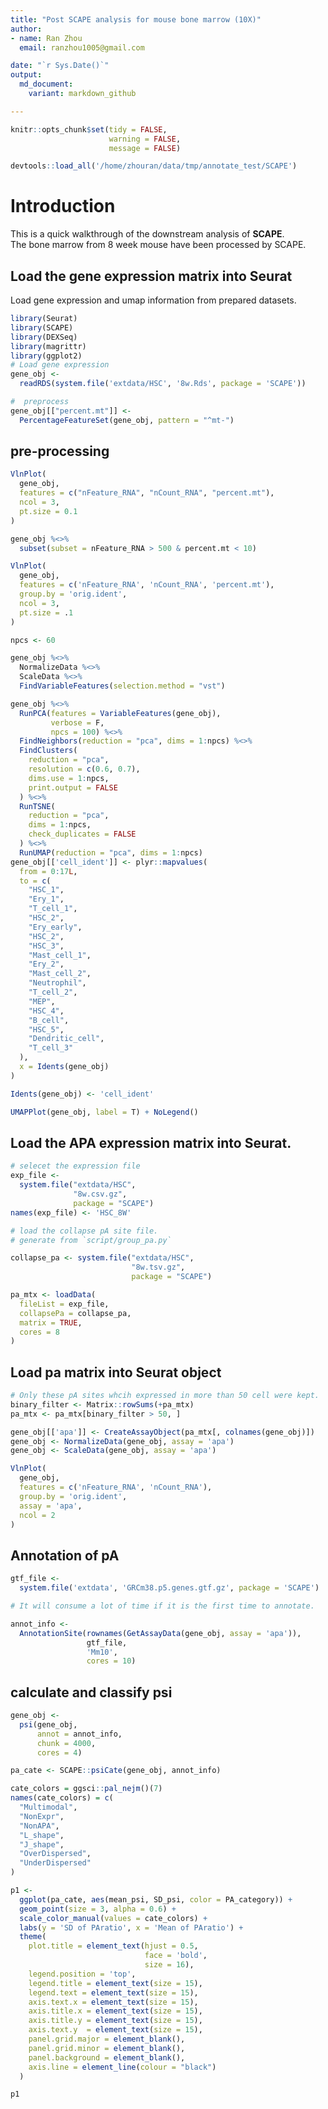 ```yaml
---
title: "Post SCAPE analysis for mouse bone marrow (10X)"
author: 
- name: Ran Zhou
  email: ranzhou1005@gmail.com

date: "`r Sys.Date()`"
output:
  md_document:
    variant: markdown_github

---
```


```r
knitr::opts_chunk$set(tidy = FALSE,
                      warning = FALSE,
                      message = FALSE)

devtools::load_all('/home/zhouran/data/tmp/annotate_test/SCAPE')


```

# Introduction

This is a quick walkthrough of the downstream analysis of **SCAPE**.  
The bone marrow from 8 week mouse have been processed by SCAPE.


## Load the gene expression matrix into Seurat

Load gene expression and umap information from prepared datasets.


```r
library(Seurat)
library(SCAPE)
library(DEXSeq)
library(magrittr)
library(ggplot2)
# Load gene expression
gene_obj <-
  readRDS(system.file('extdata/HSC', '8w.Rds', package = 'SCAPE'))

#  preprocess
gene_obj[["percent.mt"]] <-
  PercentageFeatureSet(gene_obj, pattern = "^mt-")

```

## pre-processing 

```r

VlnPlot(
  gene_obj,
  features = c("nFeature_RNA", "nCount_RNA", "percent.mt"),
  ncol = 3,
  pt.size = 0.1
)

```


```r
gene_obj %<>% 
  subset(subset = nFeature_RNA > 500 & percent.mt < 10)

VlnPlot(
  gene_obj,
  features = c('nFeature_RNA', 'nCount_RNA', 'percent.mt'),
  group.by = 'orig.ident',
  ncol = 3,
  pt.size = .1
)

```

```r

npcs <- 60

gene_obj %<>%
  NormalizeData %<>%
  ScaleData %<>%
  FindVariableFeatures(selection.method = "vst")

gene_obj %<>%
  RunPCA(features = VariableFeatures(gene_obj),
         verbose = F,
         npcs = 100) %<>%
  FindNeighbors(reduction = "pca", dims = 1:npcs) %<>%
  FindClusters(
    reduction = "pca",
    resolution = c(0.6, 0.7),
    dims.use = 1:npcs,
    print.output = FALSE
  ) %<>%
  RunTSNE(
    reduction = "pca",
    dims = 1:npcs,
    check_duplicates = FALSE
  ) %<>%
  RunUMAP(reduction = "pca", dims = 1:npcs)
gene_obj[['cell_ident']] <- plyr::mapvalues(
  from = 0:17L,
  to = c(
    "HSC_1",
    "Ery_1",
    "T_cell_1",
    "HSC_2",
    "Ery_early",
    "HSC_2",
    "HSC_3",
    "Mast_cell_1",
    "Ery_2",
    "Mast_cell_2",
    "Neutrophil",
    "T_cell_2",
    "MEP",
    "HSC_4",
    "B_cell",
    "HSC_5",
    "Dendritic_cell",
    "T_cell_3"
  ),
  x = Idents(gene_obj)
)

Idents(gene_obj) <- 'cell_ident'

```

```r

UMAPPlot(gene_obj, label = T) + NoLegend()

```


## Load the APA expression matrix into Seurat.


```r


# selecet the expression file
exp_file <-
  system.file("extdata/HSC",
              "8w.csv.gz",
              package = "SCAPE")
names(exp_file) <- 'HSC_8W'

# load the collapse pA site file.
# generate from `script/group_pa.py`

collapse_pa <- system.file("extdata/HSC",
                           "8w.tsv.gz",
                           package = "SCAPE")

pa_mtx <- loadData(
  fileList = exp_file,
  collapsePa = collapse_pa,
  matrix = TRUE,
  cores = 8
)

```

## Load pa matrix into Seurat object

```r
# Only these pA sites whcih expressed in more than 50 cell were kept.
binary_filter <- Matrix::rowSums(+pa_mtx)
pa_mtx <- pa_mtx[binary_filter > 50, ]

gene_obj[['apa']] <- CreateAssayObject(pa_mtx[, colnames(gene_obj)])
gene_obj <- NormalizeData(gene_obj, assay = 'apa')
gene_obj <- ScaleData(gene_obj, assay = 'apa')

```


```r

VlnPlot(
  gene_obj,
  features = c('nFeature_RNA', 'nCount_RNA'),
  group.by = 'orig.ident',
  assay = 'apa',
  ncol = 2
)

```


## Annotation of pA

```r

gtf_file <-
  system.file('extdata', 'GRCm38.p5.genes.gtf.gz', package = 'SCAPE')

# It will consume a lot of time if it is the first time to annotate.

annot_info <-
  AnnotationSite(rownames(GetAssayData(gene_obj, assay = 'apa')),
                 gtf_file,
                 'Mm10',
                 cores = 10)

```

## calculate and classify psi

```r

gene_obj <-
  psi(gene_obj,
      annot = annot_info,
      chunk = 4000,
      cores = 4)

pa_cate <- SCAPE::psiCate(gene_obj, annot_info)

```

```r

cate_colors = ggsci::pal_nejm()(7)
names(cate_colors) = c(
  "Multimodal",
  "NonExpr",
  "NonAPA",
  "L_shape",
  "J_shape",
  "OverDispersed",
  "UnderDispersed"
)

p1 <-
  ggplot(pa_cate, aes(mean_psi, SD_psi, color = PA_category)) +
  geom_point(size = 3, alpha = 0.6) +
  scale_color_manual(values = cate_colors) +
  labs(y = 'SD of PAratio', x = 'Mean of PAratio') +
  theme(
    plot.title = element_text(hjust = 0.5,
                              face = 'bold',
                              size = 16),
    legend.position = 'top',
    legend.title = element_text(size = 15),
    legend.text = element_text(size = 15),
    axis.text.x = element_text(size = 15),
    axis.title.x = element_text(size = 15),
    axis.title.y = element_text(size = 15),
    axis.text.y  = element_text(size = 15),
    panel.grid.major = element_blank(),
    panel.grid.minor = element_blank(),
    panel.background = element_blank(),
    axis.line = element_line(colour = "black")
  )

p1

```


